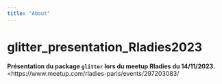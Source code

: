 ```yaml
---
title: "About"
---
```


# glitter_presentation_Rladies2023

**Présentation du package `glitter` lors du meetup Rladies du 14/11/2023.** <https://www.meetup.com/rladies-paris/events/297203083/

